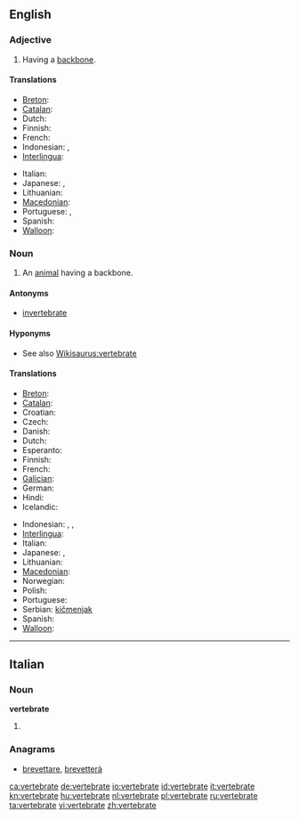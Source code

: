 ==English==

===Adjective===
{{en-adj|-}}

# Having a [[backbone]].

====Translations====
{{trans-top|having a backbone}}
* [[Breton]]: {{t|br|mellkeinek|xs=Breton}}
* [[Catalan]]: {{t|ca|vertebrat}}
* Dutch: {{t-|nl|gewerveld}}
* Finnish: {{t-|fi|selkärankainen}}
* French: {{t+|fr|vertébré}}
* Indonesian: {{t|id|bertulang belakang|xs=Indonesian}}, {{t-|id|vertebrata|xs=Indonesian}}
* [[Interlingua]]: {{t-|ia|vertebrate|xs=Interlingua}}
{{trans-mid}}
* Italian: {{t+|it|vertebrato}}
* Japanese: {{t|ja|脊椎|tr=sekitsui}}, {{t|ja|せきつい|tr=sekitsui}}
* Lithuanian: {{t+|lt|stuburinis|m|xs=Lithuanian}}
* [[Macedonian]]: {{t|mk|’рбетнички|m|tr='rbétnički}}
* Portuguese: {{t+|pt|vertebrado|m}}, {{t-|pt|vertebrada|f}}
* Spanish: {{t+|es|vertebrado}}
* [[Walloon]]: {{t|wa|cronzoxhî|xs=Walloon}}
{{trans-bottom}}

===Noun===
{{en-noun}}

# An [[animal]] having a backbone.

====Antonyms====
* [[invertebrate]]

====Hyponyms====
* See also [[Wikisaurus:vertebrate]]

====Translations====
{{trans-top|an animal having a backbone}}
* [[Breton]]: {{t|br|mellkeineg|m|xs=Breton}}
* [[Catalan]]: {{t|ca|vertebrat}}
* Croatian: {{t-|hr|kralješnjak|m|alt=králješnjak}}
* Czech: {{t-|cs|obratlovec|m}}
* Danish: {{t-|da|hvirveldyr|n}}
* Dutch: {{t-|nl|gewervelde}}
* Esperanto: {{t-|eo|vertebrulo|xs=Esperanto}}
* Finnish: {{t-|fi|selkärankainen}}
* French: {{t+|fr|vertébré|m}}
* [[Galician]]: {{t-|gl|vertebrado|m|xs=Galician}}
* German: {{t+|de|Wirbeltier|n}}
* Hindi: {{t|hi|कशेरुकी जीव|xs=Hindi}}
* Icelandic: {{t|is|hryggleysingjar}}
{{trans-mid}}
* Indonesian: {{t-|id|vertebrata|xs=Indonesian}}, {{t|id|hewan vertebrata|xs=Indonesian}}, {{t|id|hewan bertulang belakang|xs=Indonesian}}
* [[Interlingua]]: {{t-|ia|vertebrato|xs=Interlingua}}
* Italian: {{t+|it|vertebrato}}
* Japanese: {{t-|ja|脊椎動物|tr=sekitsui-dōbutsu}}, {{t|ja|せきついどうぶつ|tr=sekitsui-dōbutsu}}
* Lithuanian: {{t+|lt|stuburinis|m|xs=Lithuanian}}
* [[Macedonian]]: {{t|mk|’рбетник|m|tr='rbetnik}}
* Norwegian: {{t|nn|virveldyr|xs=Norwegian Nynorsk}}
* Polish: {{t+|pl|kręgowiec|m}}
* Portuguese: {{t+|pt|vertebrado|m}}
* Serbian: [[kičmenjak]] {{m}}
* Spanish: {{t+|es|vertebrado}}
* [[Walloon]]: {{t|wa|cronzoxhî|xs=Walloon}}
{{trans-bottom}}

----

==Italian==

===Noun===
'''vertebrate''' {{f}}

# {{plural of|[[vertebrato]]|lang=Italian}}

===Anagrams===
* [[brevettare#Italian|brevettare]], [[brevetterà#Italian|brevetterà]]

[[ca:vertebrate]]
[[de:vertebrate]]
[[io:vertebrate]]
[[id:vertebrate]]
[[it:vertebrate]]
[[kn:vertebrate]]
[[hu:vertebrate]]
[[nl:vertebrate]]
[[pl:vertebrate]]
[[ru:vertebrate]]
[[ta:vertebrate]]
[[vi:vertebrate]]
[[zh:vertebrate]]